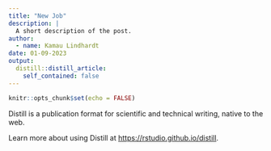 ```yaml
---
title: "New Job"
description: |
  A short description of the post.
author:
  - name: Kamau Lindhardt
date: 01-09-2023
output:
  distill::distill_article:
    self_contained: false
---
```



```r
knitr::opts_chunk$set(echo = FALSE)
```

Distill is a publication format for scientific and technical writing, native to the web.

Learn more about using Distill at <https://rstudio.github.io/distill>.


